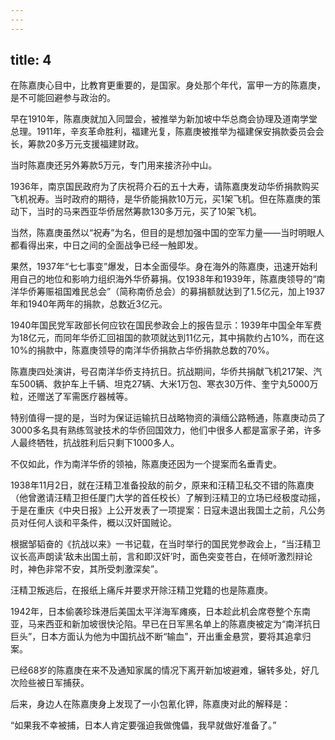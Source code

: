 ```yaml
---
---
---
```

title: 4
---



在陈嘉庚心目中，比教育更重要的，是国家。身处那个年代，富甲一方的陈嘉庚，是不可能回避参与政治的。

早在1910年，陈嘉庚就加入同盟会，被推举为新加坡中华总商会协理及道南学堂总理。1911年，辛亥革命胜利，福建光复，陈嘉庚被推举为福建保安捐款委员会会长，筹款20多万元支援福建财政。

当时陈嘉庚还另外筹款5万元，专门用来接济孙中山。

1936年，南京国民政府为了庆祝蒋介石的五十大寿，请陈嘉庚发动华侨捐款购买飞机祝寿。当时政府的期待，是华侨能捐款10万元，买1架飞机。但在陈嘉庚的策动下，当时的马来西亚华侨居然筹款130多万元，买了10架飞机。

当然，陈嘉庚虽然以“祝寿”为名，但目的是想加强中国的空军力量——当时明眼人都看得出来，中日之间的全面战争已经一触即发。

果然，1937年“七七事变”爆发，日本全面侵华。身在海外的陈嘉庚，迅速开始利用自己的地位和影响力组织海外华侨募捐。仅1938年和1939年，陈嘉庚领导的“南洋华侨筹赈祖国难民总会”（简称南侨总会）的募捐额就达到了1.5亿元，加上1937年和1940年两年的捐款，总数近3亿元。

1940年国民党军政部长何应钦在国民参政会上的报告显示：1939年中国全年军费为18亿元，而同年华侨汇回祖国的款项就达到11亿元，其中捐款约占10%，而在这10%的捐款中，陈嘉庚领导的南洋华侨捐款占华侨捐款总数的70%。

陈嘉庚四处演讲，号召南洋华侨支持抗日。抗战期间，华侨共捐献飞机217架、汽车500辆、救护车上千辆、坦克27辆、大米1万包、寒衣30万件、奎宁丸5000万粒，还赠送了军需医疗器械等。

特别值得一提的是，当时为保证运输抗日战略物资的滇缅公路畅通，陈嘉庚动员了3000多名具有熟练驾驶技术的华侨回国效力，他们中很多人都是富家子弟，许多人最终牺牲，抗战胜利后只剩下1000多人。

不仅如此，作为南洋华侨的领袖，陈嘉庚还因为一个提案而名垂青史。

1938年11月2日，就在汪精卫准备投敌的前夕，原来和汪精卫私交不错的陈嘉庚（他曾邀请汪精卫担任厦门大学的首任校长）了解到汪精卫的立场已经极度动摇，于是在重庆《中央日报》上公开发表了一项提案：日寇未退出我国土之前，凡公务员对任何人谈和平条件，概以汉奸国贼论。

根据邹韬奋的《抗战以来》一书记载，在当时举行的国民党参政会上，“当汪精卫议长高声朗读‘敌未出国土前，言和即汉奸’时，面色突变苍白，在倾听激烈辩论时，神色非常不安，其所受刺激深矣”。

汪精卫叛逃后，在报纸上痛斥并要求开除汪精卫党籍的也是陈嘉庚。

1942年，日本偷袭珍珠港后美国太平洋海军瘫痪，日本趁此机会席卷整个东南亚，马来西亚和新加坡很快沦陷。早已在日军黑名单上的陈嘉庚被定为“南洋抗日巨头”，日本方面认为他为中国抗战不断“输血”，开出重金悬赏，要将其追拿归案。

已经68岁的陈嘉庚在来不及通知家属的情况下离开新加坡避难，辗转多处，好几次险些被日军捕获。

后来，身边人在陈嘉庚身上发现了一小包氰化钾，陈嘉庚对此的解释是：

“如果我不幸被捕，日本人肯定要强迫我做傀儡，我早就做好准备了。”
